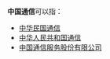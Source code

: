 {{not|中国电信|中国网通}}

'''中国通信'''可以指：

* [[台湾通讯业|中华民国通信]]
* [[中华人民共和国通信|中华人民共和国通信]]
* [[中国通信服务股份有限公司|中国通信服务股份有限公司]]

{{disambig|cat=四字消歧义}}